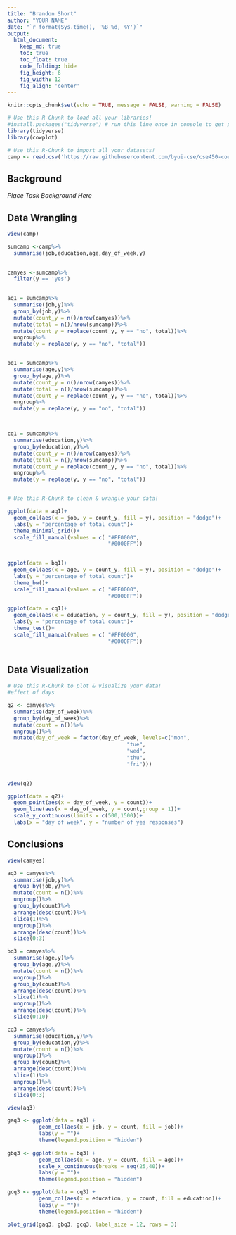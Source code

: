 ---
title: "Brandon Short"
author: "YOUR NAME"
date: "`r format(Sys.time(), '%B %d, %Y')`"
output:
  html_document:  
    keep_md: true
    toc: true
    toc_float: true
    code_folding: hide
    fig_height: 6
    fig_width: 12
    fig_align: 'center'
---

```{r, echo=FALSE}
knitr::opts_chunk$set(echo = TRUE, message = FALSE, warning = FALSE)
```

```{r load_libraries, include=FALSE}
# Use this R-Chunk to load all your libraries!
#install.packages("tidyverse") # run this line once in console to get package
library(tidyverse)
library(cowplot)
```

```{r load_data}
# Use this R-Chunk to import all your datasets!
camp <- read.csv('https://raw.githubusercontent.com/byui-cse/cse450-course/master/data/bank.csv')

```

## Background

_Place Task Background Here_

## Data Wrangling
```{r}
view(camp)

```


```{r}
sumcamp <-camp%>%
  summarise(job,education,age,day_of_week,y)

  
camyes <-sumcamp%>%
  filter(y == 'yes')
  

aq1 = sumcamp%>%
  summarise(job,y)%>%
  group_by(job,y)%>%
  mutate(count_y = n()/nrow(camyes))%>%
  mutate(total = n()/nrow(sumcamp))%>%
  mutate(count_y = replace(count_y, y == "no", total))%>%
  ungroup%>%
  mutate(y = replace(y, y == "no", "total"))


bq1 = sumcamp%>%
  summarise(age,y)%>%
  group_by(age,y)%>%
  mutate(count_y = n()/nrow(camyes))%>%
  mutate(total = n()/nrow(sumcamp))%>%
  mutate(count_y = replace(count_y, y == "no", total))%>%
  ungroup%>%
  mutate(y = replace(y, y == "no", "total"))



cq1 = sumcamp%>%
  summarise(education,y)%>%
  group_by(education,y)%>%
  mutate(count_y = n()/nrow(camyes))%>%
  mutate(total = n()/nrow(sumcamp))%>%
  mutate(count_y = replace(count_y, y == "no", total))%>%
  ungroup%>%
  mutate(y = replace(y, y == "no", "total"))



```




```{r tidy_data}
# Use this R-Chunk to clean & wrangle your data!

ggplot(data = aq1)+
  geom_col(aes(x = job, y = count_y, fill = y), position = "dodge")+
  labs(y = "percentage of total count")+
  theme_minimal_grid()+
  scale_fill_manual(values = c( "#FF0000",
                                "#0000FF"))
  

ggplot(data = bq1)+
  geom_col(aes(x = age, y = count_y, fill = y), position = "dodge")+
  labs(y = "percentage of total count")+
  theme_bw()+
  scale_fill_manual(values = c( "#FF0000",
                                "#0000FF"))

ggplot(data = cq1)+
  geom_col(aes(x = education, y = count_y, fill = y), position = "dodge")+
  labs(y = "percentage of total count")+
  theme_test()+
  scale_fill_manual(values = c( "#FF0000",
                                "#0000FF"))
  

```

## Data Visualization

```{r}
# Use this R-Chunk to plot & visualize your data!
#effect of days

q2 <- camyes%>%
  summarise(day_of_week)%>%
  group_by(day_of_week)%>%
  mutate(count = n())%>%
  ungroup()%>%
  mutate(day_of_week = factor(day_of_week, levels=c("mon", 
                                      "tue", 
                                      "wed", 
                                      "thu", 
                                      "fri")))
  


```

```{r}
view(q2)
```


```{r}
ggplot(data = q2)+
  geom_point(aes(x = day_of_week, y = count))+
  geom_line(aes(x = day_of_week, y = count,group = 1))+
  scale_y_continuous(limits = c(500,1500))+
  labs(x = "day of week", y = "number of yes responses")
```
## Conclusions
```{r}
view(camyes)

```


```{r}
aq3 = camyes%>%
  summarise(job,y)%>%
  group_by(job,y)%>%
  mutate(count = n())%>%
  ungroup()%>%
  group_by(count)%>%
  arrange(desc(count))%>%
  slice(1)%>%
  ungroup()%>%
  arrange(desc(count))%>%
  slice(0:3)

bq3 = camyes%>%
  summarise(age,y)%>%
  group_by(age,y)%>%
  mutate(count = n())%>%
  ungroup()%>%
  group_by(count)%>%
  arrange(desc(count))%>%
  slice(1)%>%
  ungroup()%>%
  arrange(desc(count))%>%
  slice(0:10)

cq3 = camyes%>%
  summarise(education,y)%>%
  group_by(education,y)%>%
  mutate(count = n())%>%
  ungroup()%>%
  group_by(count)%>%
  arrange(desc(count))%>%
  slice(1)%>%
  ungroup()%>%
  arrange(desc(count))%>%
  slice(0:3)


```


```{r}
view(aq3)
```

```{r}
gaq3 <- ggplot(data = aq3) + 
          geom_col(aes(x = job, y = count, fill = job))+
          labs(y = "")+
          theme(legend.position = "hidden")          
  
gbq3 <- ggplot(data = bq3) + 
          geom_col(aes(x = age, y = count, fill = age))+
          scale_x_continuous(breaks = seq(25,40))+
          labs(y = "")+
          theme(legend.position = "hidden")

gcq3 <- ggplot(data = cq3) + 
          geom_col(aes(x = education, y = count, fill = education))+
          labs(y = "")+
          theme(legend.position = "hidden")

plot_grid(gaq3, gbq3, gcq3, label_size = 12, rows = 3)
```